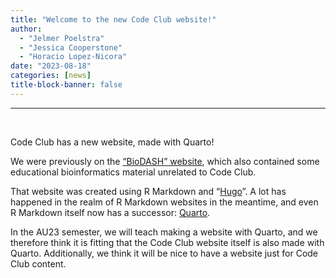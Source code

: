```yaml
---
title: "Welcome to the new Code Club website!"
author:
  - "Jelmer Poelstra"
  - "Jessica Cooperstone"
  - "Horacio Lopez-Nicora"
date: "2023-08-18"
categories: [news]
title-block-banner: false
---
```


------

<br>

Code Club has a new website, made with Quarto!

We were previously on the ["BioDASH" website](https://biodash.github.io),
which also contained some educational bioinformatics material unrelated to 
Code Club.

That website was created using R Markdown and "[Hugo](https://gohugo.io/)".
A lot has happened in the realm of R Markdown websites in the meantime,
and even R Markdown itself now has a successor: [Quarto](https://quarto.org/).

In the AU23 semester,
we will teach making a website with Quarto,
and we therefore think it is fitting that the Code Club website itself is
also made with Quarto.
Additionally,
we think it will be nice to have a website just for Code Club content.
